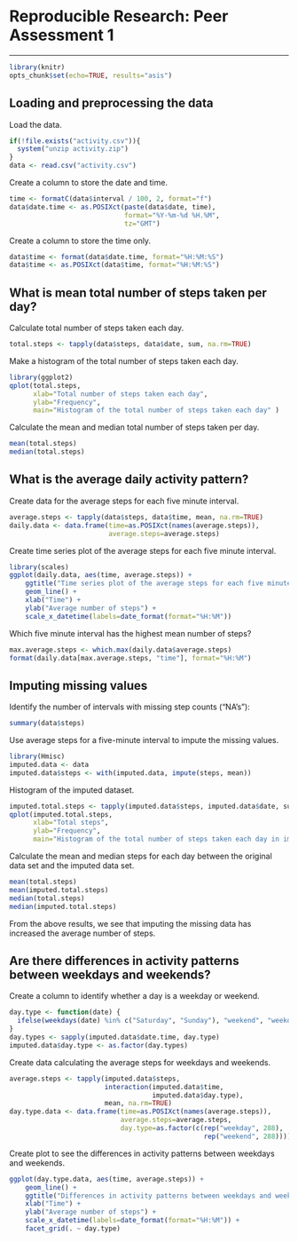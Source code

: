# Reproducible Research: Peer Assessment 1

---

```r
library(knitr)
opts_chunk$set(echo=TRUE, results="asis")
```

## Loading and preprocessing the data

Load the data.
```r
if(!file.exists("activity.csv")){
  system("unzip activity.zip")
}
data <- read.csv("activity.csv")
```

Create a column to store the date and time.
```r
time <- formatC(data$interval / 100, 2, format="f")
data$date.time <- as.POSIXct(paste(data$date, time),
                             format="%Y-%m-%d %H.%M",
                             tz="GMT")
```

Create a column to store the time only.
```r
data$time <- format(data$date.time, format="%H:%M:%S")
data$time <- as.POSIXct(data$time, format="%H:%M:%S")
```

## What is mean total number of steps taken per day?

Calculate total number of steps taken each day.
```r
total.steps <- tapply(data$steps, data$date, sum, na.rm=TRUE)
```

Make a histogram of the total number of steps taken each day.
```r
library(ggplot2)
qplot(total.steps, 
      xlab="Total number of steps taken each day", 
      ylab="Frequency", 
      main="Histogram of the total number of steps taken each day" )
```

Calculate the mean and median total number of steps taken per day.
```r
mean(total.steps)
median(total.steps)
```

## What is the average daily activity pattern?

Create data for the average steps for each five minute interval.
```r
average.steps <- tapply(data$steps, data$time, mean, na.rm=TRUE)
daily.data <- data.frame(time=as.POSIXct(names(average.steps)),
                         average.steps=average.steps)
```

Create time series plot of the average steps for each five minute interval.
```r
library(scales)
ggplot(daily.data, aes(time, average.steps)) + 
    ggtitle("Time series plot of the average steps for each five minute interval") + 
    geom_line() +
    xlab("Time") +
    ylab("Average number of steps") +
    scale_x_datetime(labels=date_format(format="%H:%M"))
```

Which five minute interval has the highest mean number of steps?
```r
max.average.steps <- which.max(daily.data$average.steps)
format(daily.data[max.average.steps, "time"], format="%H:%M")
```


## Imputing missing values
Identify the number of intervals with missing step counts ("NA's"):
```r
summary(data$steps)
```

Use average steps for a five-minute interval to impute the missing values.
```r
library(Hmisc)
imputed.data <- data
imputed.data$steps <- with(imputed.data, impute(steps, mean))
```

Histogram of the imputed dataset.
```r
imputed.total.steps <- tapply(imputed.data$steps, imputed.data$date, sum)
qplot(imputed.total.steps, 
      xlab="Total steps", 
      ylab="Frequency",
      main="Histogram of the total number of steps taken each day in imputed dataset")
```
Calculate the mean and median steps for each day between the original data set and the imputed data set.
```r
mean(total.steps)
mean(imputed.total.steps)
median(total.steps)
median(imputed.total.steps)
```

From the above results, we see that imputing the missing data has increased the average number of steps. 

## Are there differences in activity patterns between weekdays and weekends?

Create a column to identify whether a day is a weekday or weekend.
```r
day.type <- function(date) {
  ifelse(weekdays(date) %in% c("Saturday", "Sunday"), "weekend", "weekday")
}
day.types <- sapply(imputed.data$date.time, day.type)
imputed.data$day.type <- as.factor(day.types)
```

Create data calculating the average steps for weekdays and weekends.
```r
average.steps <- tapply(imputed.data$steps,
                        interaction(imputed.data$time,
                                    imputed.data$day.type),
                        mean, na.rm=TRUE)
day.type.data <- data.frame(time=as.POSIXct(names(average.steps)),
                            average.steps=average.steps,
                            day.type=as.factor(c(rep("weekday", 288),
                                                 rep("weekend", 288))))
```

Create plot to see the differences in activity patterns between weekdays and weekends.
```r
ggplot(day.type.data, aes(time, average.steps)) + 
    geom_line() +
    ggtitle("Differences in activity patterns between weekdays and weekends") + 
    xlab("Time") +
    ylab("Average number of steps") +
    scale_x_datetime(labels=date_format(format="%H:%M")) +
    facet_grid(. ~ day.type)
```